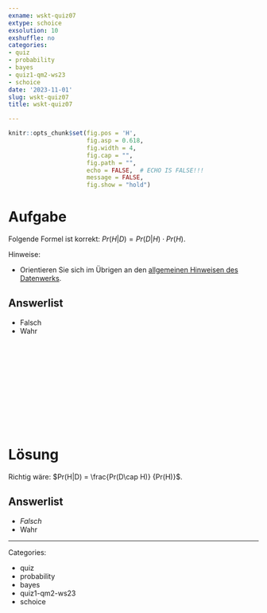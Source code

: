 ```yaml
---
exname: wskt-quiz07
extype: schoice
exsolution: 10
exshuffle: no
categories:
- quiz
- probability
- bayes
- quiz1-qm2-ws23
- schoice
date: '2023-11-01'
slug: wskt-quiz07
title: wskt-quiz07

---
```





```r
knitr::opts_chunk$set(fig.pos = 'H',
                      fig.asp = 0.618,
                      fig.width = 4,
                      fig.cap = "", 
                      fig.path = "",
                      echo = FALSE,  # ECHO IS FALSE!!!
                      message = FALSE,
                      fig.show = "hold")
```






# Aufgabe


Folgende Formel ist korrekt: $Pr(H|D) = Pr(D|H) \cdot Pr(H)$.


Hinweise:

- Orientieren Sie sich im Übrigen an den [allgemeinen Hinweisen des Datenwerks](https://datenwerk.netlify.app/hinweise).


Answerlist
----------

* Falsch
* Wahr


</br>
</br>
</br>
</br>
</br>
</br>
</br>
</br>
</br>
</br>

# Lösung


Richtig wäre: $Pr(H|D) = \frac{Pr(D\cap H)} {Pr(H)}$.

Answerlist
----------


* *Falsch*
* Wahr








---

Categories: 

- quiz
- probability
- bayes
- quiz1-qm2-ws23
- schoice

